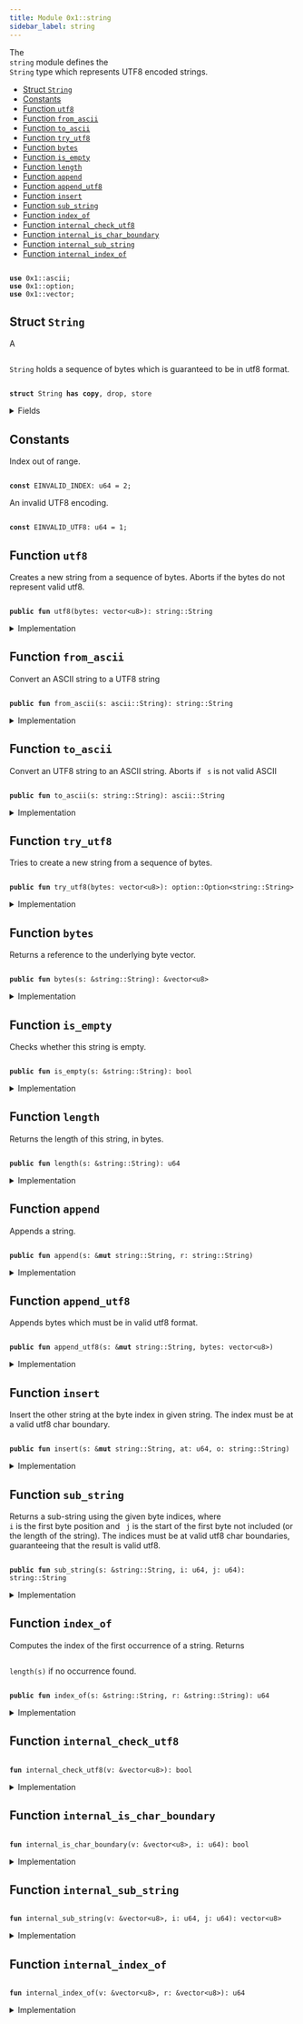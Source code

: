 ```yaml
---
title: Module 0x1::string
sidebar_label: string
---
```


<Link id="0x1_string"/>
The <code>
<Link to="../move-stdlib/string#0x1_string">string</Link></code> module defines the <code>
<Link to="../move-stdlib/string#0x1_string_String">String</Link></code> type which represents UTF8 encoded strings.


-  [Struct `String`](#0x1_string_String)
-  [Constants](#@Constants_0)
-  [Function `utf8`](#0x1_string_utf8)
-  [Function `from_ascii`](#0x1_string_from_ascii)
-  [Function `to_ascii`](#0x1_string_to_ascii)
-  [Function `try_utf8`](#0x1_string_try_utf8)
-  [Function `bytes`](#0x1_string_bytes)
-  [Function `is_empty`](#0x1_string_is_empty)
-  [Function `length`](#0x1_string_length)
-  [Function `append`](#0x1_string_append)
-  [Function `append_utf8`](#0x1_string_append_utf8)
-  [Function `insert`](#0x1_string_insert)
-  [Function `sub_string`](#0x1_string_sub_string)
-  [Function `index_of`](#0x1_string_index_of)
-  [Function `internal_check_utf8`](#0x1_string_internal_check_utf8)
-  [Function `internal_is_char_boundary`](#0x1_string_internal_is_char_boundary)
-  [Function `internal_sub_string`](#0x1_string_internal_sub_string)
-  [Function `internal_index_of`](#0x1_string_internal_index_of)


<pre><code>
<b>use</b> <Link to="../move-stdlib/ascii#0x1_ascii">0x1::ascii</Link>;
<b>use</b> <Link to="../move-stdlib/option#0x1_option">0x1::option</Link>;
<b>use</b> <Link to="../move-stdlib/vector#0x1_vector">0x1::vector</Link>;
</code></pre>



<Link id="0x1_string_String"></Link>

## Struct `String`

A <code>
<Link to="../move-stdlib/string#0x1_string_String">String</Link></code> holds a sequence of bytes which is guaranteed to be in utf8 format.


<pre><code>
<b>struct</b> <Link to="../move-stdlib/string#0x1_string_String">String</Link> <b>has</b> <b>copy</b>, drop, store
</code></pre>



<details>
<summary>Fields</summary>


<dl>
<dt>
<code>
bytes: <Link to="../move-stdlib/vector#0x1_vector">vector</Link>&lt;u8&gt;</code>
</dt>
<dd>

</dd>
</dl>


</details>

<Link id="@Constants_0"></Link>

## Constants


<Link id="0x1_string_EINVALID_INDEX"></Link>

Index out of range.


<pre><code>
<b>const</b> <Link to="../move-stdlib/string#0x1_string_EINVALID_INDEX">EINVALID_INDEX</Link>: u64 = 2;
</code></pre>



<Link id="0x1_string_EINVALID_UTF8"></Link>

An invalid UTF8 encoding.


<pre><code>
<b>const</b> <Link to="../move-stdlib/string#0x1_string_EINVALID_UTF8">EINVALID_UTF8</Link>: u64 = 1;
</code></pre>



<Link id="0x1_string_utf8"></Link>

## Function `utf8`

Creates a new string from a sequence of bytes. Aborts if the bytes do not represent valid utf8.


<pre><code>
<b>public</b> <b>fun</b> <Link to="../move-stdlib/string#0x1_string_utf8">utf8</Link>(bytes: <Link to="../move-stdlib/vector#0x1_vector">vector</Link>&lt;u8&gt;): <Link to="../move-stdlib/string#0x1_string_String">string::String</Link>
</code></pre>



<details>
<summary>Implementation</summary>


<pre><code>
<b>public</b> <b>fun</b> <Link to="../move-stdlib/string#0x1_string_utf8">utf8</Link>(bytes: <Link to="../move-stdlib/vector#0x1_vector">vector</Link>&lt;u8&gt;): <Link to="../move-stdlib/string#0x1_string_String">String</Link> \{
    <b>assert</b>!(<Link to="../move-stdlib/string#0x1_string_internal_check_utf8">internal_check_utf8</Link>(&bytes), <Link to="../move-stdlib/string#0x1_string_EINVALID_UTF8">EINVALID_UTF8</Link>);
    <Link to="../move-stdlib/string#0x1_string_String">String</Link> \{ bytes }
}
</code></pre>



</details>

<Link id="0x1_string_from_ascii"></Link>

## Function `from_ascii`

Convert an ASCII string to a UTF8 string


<pre><code>
<b>public</b> <b>fun</b> <Link to="../move-stdlib/string#0x1_string_from_ascii">from_ascii</Link>(s: <Link to="../move-stdlib/ascii#0x1_ascii_String">ascii::String</Link>): <Link to="../move-stdlib/string#0x1_string_String">string::String</Link>
</code></pre>



<details>
<summary>Implementation</summary>


<pre><code>
<b>public</b> <b>fun</b> <Link to="../move-stdlib/string#0x1_string_from_ascii">from_ascii</Link>(s: <Link to="../move-stdlib/ascii#0x1_ascii_String">ascii::String</Link>): <Link to="../move-stdlib/string#0x1_string_String">String</Link> \{
    <Link to="../move-stdlib/string#0x1_string_String">String</Link> \{ bytes: <Link to="../move-stdlib/ascii#0x1_ascii_into_bytes">ascii::into_bytes</Link>(s) }
}
</code></pre>



</details>

<Link id="0x1_string_to_ascii"></Link>

## Function `to_ascii`

Convert an UTF8 string to an ASCII string.
Aborts if <code>
s</code> is not valid ASCII


<pre><code>
<b>public</b> <b>fun</b> <Link to="../move-stdlib/string#0x1_string_to_ascii">to_ascii</Link>(s: <Link to="../move-stdlib/string#0x1_string_String">string::String</Link>): <Link to="../move-stdlib/ascii#0x1_ascii_String">ascii::String</Link>
</code></pre>



<details>
<summary>Implementation</summary>


<pre><code>
<b>public</b> <b>fun</b> <Link to="../move-stdlib/string#0x1_string_to_ascii">to_ascii</Link>(s: <Link to="../move-stdlib/string#0x1_string_String">String</Link>): <Link to="../move-stdlib/ascii#0x1_ascii_String">ascii::String</Link> \{
    <b>let</b> <Link to="../move-stdlib/string#0x1_string_String">String</Link> \{ bytes } = s;
    <Link to="../move-stdlib/ascii#0x1_ascii_string">ascii::string</Link>(bytes)
}
</code></pre>



</details>

<Link id="0x1_string_try_utf8"></Link>

## Function `try_utf8`

Tries to create a new string from a sequence of bytes.


<pre><code>
<b>public</b> <b>fun</b> <Link to="../move-stdlib/string#0x1_string_try_utf8">try_utf8</Link>(bytes: <Link to="../move-stdlib/vector#0x1_vector">vector</Link>&lt;u8&gt;): <Link to="../move-stdlib/option#0x1_option_Option">option::Option</Link>&lt;<Link to="../move-stdlib/string#0x1_string_String">string::String</Link>&gt;
</code></pre>



<details>
<summary>Implementation</summary>


<pre><code>
<b>public</b> <b>fun</b> <Link to="../move-stdlib/string#0x1_string_try_utf8">try_utf8</Link>(bytes: <Link to="../move-stdlib/vector#0x1_vector">vector</Link>&lt;u8&gt;): Option&lt;<Link to="../move-stdlib/string#0x1_string_String">String</Link>&gt; \{
    <b>if</b> (<Link to="../move-stdlib/string#0x1_string_internal_check_utf8">internal_check_utf8</Link>(&bytes)) \{
        <Link to="../move-stdlib/option#0x1_option_some">option::some</Link>(<Link to="../move-stdlib/string#0x1_string_String">String</Link> \{ bytes })
    } <b>else</b> \{
        <Link to="../move-stdlib/option#0x1_option_none">option::none</Link>()
    }
}
</code></pre>



</details>

<Link id="0x1_string_bytes"></Link>

## Function `bytes`

Returns a reference to the underlying byte vector.


<pre><code>
<b>public</b> <b>fun</b> <Link to="../move-stdlib/string#0x1_string_bytes">bytes</Link>(s: &<Link to="../move-stdlib/string#0x1_string_String">string::String</Link>): &<Link to="../move-stdlib/vector#0x1_vector">vector</Link>&lt;u8&gt;
</code></pre>



<details>
<summary>Implementation</summary>


<pre><code>
<b>public</b> <b>fun</b> <Link to="../move-stdlib/string#0x1_string_bytes">bytes</Link>(s: &<Link to="../move-stdlib/string#0x1_string_String">String</Link>): &<Link to="../move-stdlib/vector#0x1_vector">vector</Link>&lt;u8&gt; \{
    &s.bytes
}
</code></pre>



</details>

<Link id="0x1_string_is_empty"></Link>

## Function `is_empty`

Checks whether this string is empty.


<pre><code>
<b>public</b> <b>fun</b> <Link to="../move-stdlib/string#0x1_string_is_empty">is_empty</Link>(s: &<Link to="../move-stdlib/string#0x1_string_String">string::String</Link>): bool
</code></pre>



<details>
<summary>Implementation</summary>


<pre><code>
<b>public</b> <b>fun</b> <Link to="../move-stdlib/string#0x1_string_is_empty">is_empty</Link>(s: &<Link to="../move-stdlib/string#0x1_string_String">String</Link>): bool \{
    s.bytes.<Link to="../move-stdlib/string#0x1_string_is_empty">is_empty</Link>()
}
</code></pre>



</details>

<Link id="0x1_string_length"></Link>

## Function `length`

Returns the length of this string, in bytes.


<pre><code>
<b>public</b> <b>fun</b> <Link to="../move-stdlib/string#0x1_string_length">length</Link>(s: &<Link to="../move-stdlib/string#0x1_string_String">string::String</Link>): u64
</code></pre>



<details>
<summary>Implementation</summary>


<pre><code>
<b>public</b> <b>fun</b> <Link to="../move-stdlib/string#0x1_string_length">length</Link>(s: &<Link to="../move-stdlib/string#0x1_string_String">String</Link>): u64 \{
    s.bytes.<Link to="../move-stdlib/string#0x1_string_length">length</Link>()
}
</code></pre>



</details>

<Link id="0x1_string_append"></Link>

## Function `append`

Appends a string.


<pre><code>
<b>public</b> <b>fun</b> <Link to="../move-stdlib/string#0x1_string_append">append</Link>(s: &<b>mut</b> <Link to="../move-stdlib/string#0x1_string_String">string::String</Link>, r: <Link to="../move-stdlib/string#0x1_string_String">string::String</Link>)
</code></pre>



<details>
<summary>Implementation</summary>


<pre><code>
<b>public</b> <b>fun</b> <Link to="../move-stdlib/string#0x1_string_append">append</Link>(s: &<b>mut</b> <Link to="../move-stdlib/string#0x1_string_String">String</Link>, r: <Link to="../move-stdlib/string#0x1_string_String">String</Link>) \{
    s.bytes.<Link to="../move-stdlib/string#0x1_string_append">append</Link>(r.bytes)
}
</code></pre>



</details>

<Link id="0x1_string_append_utf8"></Link>

## Function `append_utf8`

Appends bytes which must be in valid utf8 format.


<pre><code>
<b>public</b> <b>fun</b> <Link to="../move-stdlib/string#0x1_string_append_utf8">append_utf8</Link>(s: &<b>mut</b> <Link to="../move-stdlib/string#0x1_string_String">string::String</Link>, bytes: <Link to="../move-stdlib/vector#0x1_vector">vector</Link>&lt;u8&gt;)
</code></pre>



<details>
<summary>Implementation</summary>


<pre><code>
<b>public</b> <b>fun</b> <Link to="../move-stdlib/string#0x1_string_append_utf8">append_utf8</Link>(s: &<b>mut</b> <Link to="../move-stdlib/string#0x1_string_String">String</Link>, bytes: <Link to="../move-stdlib/vector#0x1_vector">vector</Link>&lt;u8&gt;) \{
    s.<Link to="../move-stdlib/string#0x1_string_append">append</Link>(<Link to="../move-stdlib/string#0x1_string_utf8">utf8</Link>(bytes))
}
</code></pre>



</details>

<Link id="0x1_string_insert"></Link>

## Function `insert`

Insert the other string at the byte index in given string. The index must be at a valid utf8 char
boundary.


<pre><code>
<b>public</b> <b>fun</b> <Link to="../move-stdlib/string#0x1_string_insert">insert</Link>(s: &<b>mut</b> <Link to="../move-stdlib/string#0x1_string_String">string::String</Link>, at: u64, o: <Link to="../move-stdlib/string#0x1_string_String">string::String</Link>)
</code></pre>



<details>
<summary>Implementation</summary>


<pre><code>
<b>public</b> <b>fun</b> <Link to="../move-stdlib/string#0x1_string_insert">insert</Link>(s: &<b>mut</b> <Link to="../move-stdlib/string#0x1_string_String">String</Link>, at: u64, o: <Link to="../move-stdlib/string#0x1_string_String">String</Link>) \{
    <b>let</b> bytes = &s.bytes;
    <b>assert</b>!(at &lt;= bytes.<Link to="../move-stdlib/string#0x1_string_length">length</Link>() && <Link to="../move-stdlib/string#0x1_string_internal_is_char_boundary">internal_is_char_boundary</Link>(bytes, at), <Link to="../move-stdlib/string#0x1_string_EINVALID_INDEX">EINVALID_INDEX</Link>);
    <b>let</b> l = s.<Link to="../move-stdlib/string#0x1_string_length">length</Link>();
    <b>let</b> <b>mut</b> front = s.<Link to="../move-stdlib/string#0x1_string_sub_string">sub_string</Link>(0, at);
    <b>let</b> end = s.<Link to="../move-stdlib/string#0x1_string_sub_string">sub_string</Link>(at, l);
    front.<Link to="../move-stdlib/string#0x1_string_append">append</Link>(o);
    front.<Link to="../move-stdlib/string#0x1_string_append">append</Link>(end);
    *s = front;
}
</code></pre>



</details>

<Link id="0x1_string_sub_string"></Link>

## Function `sub_string`

Returns a sub-string using the given byte indices, where <code>
i</code> is the first byte position and <code>
j</code> is the start
of the first byte not included (or the length of the string). The indices must be at valid utf8 char boundaries,
guaranteeing that the result is valid utf8.


<pre><code>
<b>public</b> <b>fun</b> <Link to="../move-stdlib/string#0x1_string_sub_string">sub_string</Link>(s: &<Link to="../move-stdlib/string#0x1_string_String">string::String</Link>, i: u64, j: u64): <Link to="../move-stdlib/string#0x1_string_String">string::String</Link>
</code></pre>



<details>
<summary>Implementation</summary>


<pre><code>
<b>public</b> <b>fun</b> <Link to="../move-stdlib/string#0x1_string_sub_string">sub_string</Link>(s: &<Link to="../move-stdlib/string#0x1_string_String">String</Link>, i: u64, j: u64): <Link to="../move-stdlib/string#0x1_string_String">String</Link> \{
    <b>let</b> bytes = &s.bytes;
    <b>let</b> l = bytes.<Link to="../move-stdlib/string#0x1_string_length">length</Link>();
    <b>assert</b>!(
        j &lt;= l && i &lt;= j && <Link to="../move-stdlib/string#0x1_string_internal_is_char_boundary">internal_is_char_boundary</Link>(bytes, i) && <Link to="../move-stdlib/string#0x1_string_internal_is_char_boundary">internal_is_char_boundary</Link>(bytes, j),
        <Link to="../move-stdlib/string#0x1_string_EINVALID_INDEX">EINVALID_INDEX</Link>
    );
    <Link to="../move-stdlib/string#0x1_string_String">String</Link>\{bytes: <Link to="../move-stdlib/string#0x1_string_internal_sub_string">internal_sub_string</Link>(bytes, i, j)}
}
</code></pre>



</details>

<Link id="0x1_string_index_of"></Link>

## Function `index_of`

Computes the index of the first occurrence of a string. Returns <code>
<Link to="../move-stdlib/string#0x1_string_length">length</Link>(s)</code> if no occurrence found.


<pre><code>
<b>public</b> <b>fun</b> <Link to="../move-stdlib/string#0x1_string_index_of">index_of</Link>(s: &<Link to="../move-stdlib/string#0x1_string_String">string::String</Link>, r: &<Link to="../move-stdlib/string#0x1_string_String">string::String</Link>): u64
</code></pre>



<details>
<summary>Implementation</summary>


<pre><code>
<b>public</b> <b>fun</b> <Link to="../move-stdlib/string#0x1_string_index_of">index_of</Link>(s: &<Link to="../move-stdlib/string#0x1_string_String">String</Link>, r: &<Link to="../move-stdlib/string#0x1_string_String">String</Link>): u64 \{
    <Link to="../move-stdlib/string#0x1_string_internal_index_of">internal_index_of</Link>(&s.bytes, &r.bytes)
}
</code></pre>



</details>

<Link id="0x1_string_internal_check_utf8"></Link>

## Function `internal_check_utf8`



<pre><code>
<b>fun</b> <Link to="../move-stdlib/string#0x1_string_internal_check_utf8">internal_check_utf8</Link>(v: &<Link to="../move-stdlib/vector#0x1_vector">vector</Link>&lt;u8&gt;): bool
</code></pre>



<details>
<summary>Implementation</summary>


<pre><code>
<b>native</b> <b>fun</b> <Link to="../move-stdlib/string#0x1_string_internal_check_utf8">internal_check_utf8</Link>(v: &<Link to="../move-stdlib/vector#0x1_vector">vector</Link>&lt;u8&gt;): bool;
</code></pre>



</details>

<Link id="0x1_string_internal_is_char_boundary"></Link>

## Function `internal_is_char_boundary`



<pre><code>
<b>fun</b> <Link to="../move-stdlib/string#0x1_string_internal_is_char_boundary">internal_is_char_boundary</Link>(v: &<Link to="../move-stdlib/vector#0x1_vector">vector</Link>&lt;u8&gt;, i: u64): bool
</code></pre>



<details>
<summary>Implementation</summary>


<pre><code>
<b>native</b> <b>fun</b> <Link to="../move-stdlib/string#0x1_string_internal_is_char_boundary">internal_is_char_boundary</Link>(v: &<Link to="../move-stdlib/vector#0x1_vector">vector</Link>&lt;u8&gt;, i: u64): bool;
</code></pre>



</details>

<Link id="0x1_string_internal_sub_string"></Link>

## Function `internal_sub_string`



<pre><code>
<b>fun</b> <Link to="../move-stdlib/string#0x1_string_internal_sub_string">internal_sub_string</Link>(v: &<Link to="../move-stdlib/vector#0x1_vector">vector</Link>&lt;u8&gt;, i: u64, j: u64): <Link to="../move-stdlib/vector#0x1_vector">vector</Link>&lt;u8&gt;
</code></pre>



<details>
<summary>Implementation</summary>


<pre><code>
<b>native</b> <b>fun</b> <Link to="../move-stdlib/string#0x1_string_internal_sub_string">internal_sub_string</Link>(v: &<Link to="../move-stdlib/vector#0x1_vector">vector</Link>&lt;u8&gt;, i: u64, j: u64): <Link to="../move-stdlib/vector#0x1_vector">vector</Link>&lt;u8&gt;;
</code></pre>



</details>

<Link id="0x1_string_internal_index_of"></Link>

## Function `internal_index_of`



<pre><code>
<b>fun</b> <Link to="../move-stdlib/string#0x1_string_internal_index_of">internal_index_of</Link>(v: &<Link to="../move-stdlib/vector#0x1_vector">vector</Link>&lt;u8&gt;, r: &<Link to="../move-stdlib/vector#0x1_vector">vector</Link>&lt;u8&gt;): u64
</code></pre>



<details>
<summary>Implementation</summary>


<pre><code>
<b>native</b> <b>fun</b> <Link to="../move-stdlib/string#0x1_string_internal_index_of">internal_index_of</Link>(v: &<Link to="../move-stdlib/vector#0x1_vector">vector</Link>&lt;u8&gt;, r: &<Link to="../move-stdlib/vector#0x1_vector">vector</Link>&lt;u8&gt;): u64;
</code></pre>



</details>
